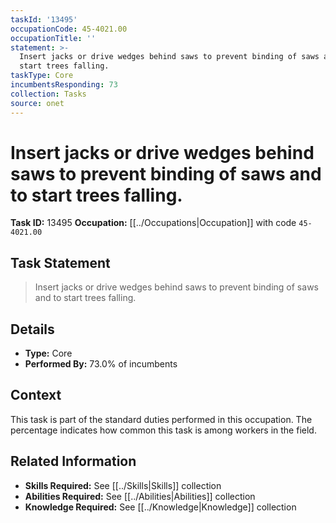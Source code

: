 ```yaml
---
taskId: '13495'
occupationCode: 45-4021.00
occupationTitle: ''
statement: >-
  Insert jacks or drive wedges behind saws to prevent binding of saws and to
  start trees falling.
taskType: Core
incumbentsResponding: 73
collection: Tasks
source: onet
---
```

# Insert jacks or drive wedges behind saws to prevent binding of saws and to start trees falling.

**Task ID:** 13495
**Occupation:** [[../Occupations|Occupation]] with code `45-4021.00`

## Task Statement

> Insert jacks or drive wedges behind saws to prevent binding of saws and to start trees falling.

## Details

- **Type:** Core
- **Performed By:** 73.0% of incumbents

## Context

This task is part of the standard duties performed in this occupation. The percentage indicates how common this task is among workers in the field.

## Related Information

- **Skills Required:** See [[../Skills|Skills]] collection
- **Abilities Required:** See [[../Abilities|Abilities]] collection
- **Knowledge Required:** See [[../Knowledge|Knowledge]] collection
